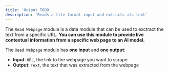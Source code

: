 ```yaml
---
title: 'Output TODO'
description: 'Reads a file format input and extracts its text'
---
```


The `Read Webpage` module is a data module that can be used to exctract the text from a specific URL.
**You can use this module to provide live contextual information from a specific web page to an AI model.**

The `Read Webpage` module has **one input** and **one output**:

- **Input**: `URL`, the link to the webpage you want to scrape
- **Output**: `Text`, the text that was extracted from the webpage